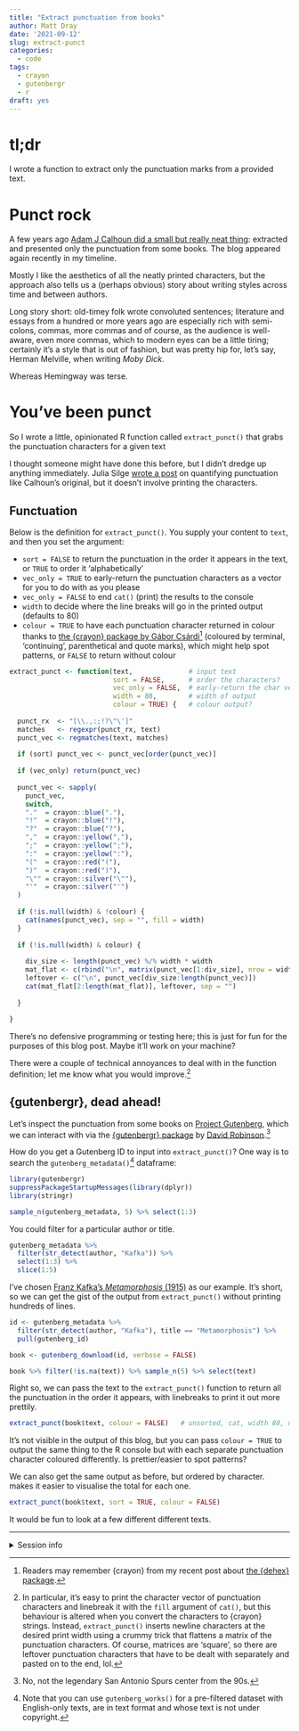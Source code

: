 ```yaml
---
title: "Extract punctuation from books"
author: Matt Dray
date: '2021-09-12'
slug: extract-punct
categories:
  - code
tags:
  - crayon
  - gutenbergr
  - r
draft: yes
---
```


# tl;dr

I wrote a function to extract only the punctuation marks from a provided text.

# Punct rock

A few years ago [Adam J Calhoun did a small but really neat thing](https://medium.com/@neuroecology/punctuation-in-novels-8f316d542ec4): extracted and presented only the punctuation from some books. The blog appeared again recently in my timeline.

Mostly I like the aesthetics of all the neatly printed characters, but the approach also tells us a (perhaps obvious) story about writing styles across time and between authors.

Long story short: old-timey folk wrote convoluted sentences; literature and essays from a hundred or more years ago are especially rich with semi-colons, commas, more commas and of course, as the audience is well-aware, even more commas, which to modern eyes can be a little tiring; certainly it's a style that is out of fashion, but was pretty hip for, let's say, Herman Melville, when writing _Moby Dick_.

Whereas Hemingway was terse.

# You've been punct

So I wrote a little, opinionated R function called `extract_punct()` that grabs the punctuation characters for a given text

I thought someone might have done this before, but I didn't dredge up anything immediately. Julia Silge [wrote a post](https://juliasilge.com/blog/punctution-literature/) on quantifying punctuation like Calhoun's original, but it doesn't involve printing the characters.

## Functuation

Below is the definition for `extract_punct()`. You supply your content to `text`, and then you set the argument:

* `sort = FALSE` to return the punctuation in the order it appears in the text, or `TRUE` to order it 'alphabetically'
* `vec_only = TRUE` to early-return the punctuation characters as a vector for you to do with as you please
* `vec_only = FALSE` to end `cat()` (print) the results to the console
* `width` to decide where the line breaks will go in the printed output (defaults to 80)
* `colour = TRUE` to have each punctuation character returned in colour thanks to [the {crayon} package by Gábor Csárdi](https://github.com/r-lib/crayon)[^crayon] (coloured by terminal, 'continuing', parenthetical and quote marks), which might help spot patterns, or `FALSE` to return without colour

```r
extract_punct <- function(text,              # input text
                          sort = FALSE,      # order the characters?
                          vec_only = FALSE,  # early-return the char vector?
                          width = 80,        # width of output
                          colour = TRUE) {   # colour output?
  
  punct_rx  <- "[\\.,:;!?\"\']"
  matches   <- regexpr(punct_rx, text)
  punct_vec <- regmatches(text, matches)
  
  if (sort) punct_vec <- punct_vec[order(punct_vec)]
  
  if (vec_only) return(punct_vec)
  
  punct_vec <- sapply(
    punct_vec,
    switch,
    "."  = crayon::blue("."),
    "!"  = crayon::blue("!"),
    "?"  = crayon::blue("?"),
    ","  = crayon::yellow(","),
    ";"  = crayon::yellow(";"),
    ":"  = crayon::yellow(":"),
    "("  = crayon::red("("),
    ")"  = crayon::red(")"),
    "\"" = crayon::silver("\""),
    "'"  = crayon::silver("'")
  )
  
  if (!is.null(width) & !colour) {
    cat(names(punct_vec), sep = "", fill = width)
  }
  
  if (!is.null(width) & colour) {
    
    div_size <- length(punct_vec) %/% width * width
    mat_flat <- c(rbind("\n", matrix(punct_vec[1:div_size], nrow = width)))
    leftover <- c("\n", punct_vec[div_size:length(punct_vec)])
    cat(mat_flat[2:length(mat_flat)], leftover, sep = "")
    
  }
  
}
```

There's no defensive programming or testing here; this is just for fun for the purposes of this blog post. Maybe it'll work on your machine?

There were a couple of technical annoyances to deal with in the function definition; let me know what you would improve.[^tech]

## {gutenbergr}, dead ahead!

Let's inspect the punctuation from some books on [Project Gutenberg](https://www.gutenberg.org/), which we can interact with via the [{gutenbergr} package](https://CRAN.R-project.org/package=gutenbergr) by [David Robinson](http://varianceexplained.org/).[^dr]

How do you get a Gutenberg ID to input into `extract_punct()`? One way is to search the `gutenberg_metadata()`[^works] dataframe:

```r
library(gutenbergr)
suppressPackageStartupMessages(library(dplyr))
library(stringr)

sample_n(gutenberg_metadata, 5) %>% select(1:3)
```

You could filter for a particular author or title.

```r
gutenberg_metadata %>% 
  filter(str_detect(author, "Kafka")) %>%
  select(1:3) %>%
  slice(1:5)
```

I've chosen [Franz Kafka's _Metamorphosis_ (1915)](https://www.gutenberg.org/ebooks/558) as our example. It's short, so we can get the gist of the output from `extract_punct()` without printing hundreds of lines.

```r
id <- gutenberg_metadata %>% 
  filter(str_detect(author, "Kafka"), title == "Metamorphosis") %>%
  pull(gutenberg_id)

book <- gutenberg_download(id, verbose = FALSE)

book %>% filter(!is.na(text)) %>% sample_n(5) %>% select(text)
```

Right so, we can pass the text to the `extract_punct()` function to return all the punctuation in the order it appears, with linebreaks to print it out more prettily. 

```r
extract_punct(book$text, colour = FALSE)   # unsorted, cat, width 80, no colour
```

It's not visible in the output of this blog, but you can pass `colour = TRUE` to output the same thing to the R console but with each separate punctuation character coloured differently. Is prettier/easier to spot patterns?

We can also get the same output as before, but ordered by character. makes it easier to visualise the total for each one.

```r
extract_punct(book$text, sort = TRUE, colour = FALSE)
```

It would be fun to look at a few different different texts.



---
<details><summary>Session info</summary>
```r
sessioninfo::session_info()
```
</details>

[^dr]: No, not the legendary San Antonio Spurs center from the 90s.
[^crayon]: Readers may remember {crayon} from my recent post about [the {dehex} package](https://www.rostrum.blog/2021/08/10/dehex/).
[^tech]: In particular, it's easy to print the character vector of punctuation characters and linebreak it with the `fill` argument of `cat()`, but this behaviour is altered when you convert the characters to {crayon} strings. Instead, `extract_punct()` inserts newline characters at the desired print width using a crummy trick that flattens a matrix of the punctuation characters. Of course, matrices are 'square', so there are leftover punctuation characters that have to be dealt with separately and pasted on to the end, lol.
[^works]: Note that you can use `gutenberg_works()` for a pre-filtered dataset with English-only texts, are in text format and whose text is not under copyright.